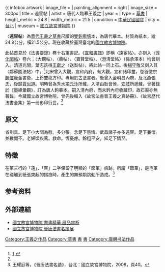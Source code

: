 {{ infobox artwork
| image_file         = 
| painting_alignment = right
| image_size         = 300px
| title              = 遠宦帖
| artist             = 唐代人臨摹王羲之
| year               = 
| type               = [[草書|草書]]
| height_metric      = 24.8 
| width_metric       = 21.5 
| condition          = [[中華民國國寶|中華民國國寶]]
| city               = [[台北|台北]]
| museum             = [[國立故宮博物院|國立故宮博物院]]
}}

〈'''遠宦帖'''〉為[[晋代|晋代]][[王羲之|王羲之]][[草書|草書]]尺牘的[[雙鉤廓填法|雙鉤廓填]]本，為唐代摹本。材質為紙本，縱24.8公分，橫21.5公分。現在收藏於臺灣臺北的[[國立故宮博物院|國立故宮博物院]]。

此帖首見於《法書要錄》卷十右軍書記。《[[宣和書譜|宣和書譜]]》即稱〈遠宦帖〉。亦刻入〈[[淳化閣帖|淳化閣帖]]〉卷六；〈大觀帖〉、〈鼎帖〉、〈寶賢堂帖〉、〈澄清堂帖〉（孫承澤本）均曾刻入。清道光間，葉志詵得[[王獻之|王獻之]]〈送梨帖〉，將此帖一同上石。後[[楊守敬|楊守敬]]又刻入其〈鄰蘇園法帖〉中。<ref name="#1">[https://www.npm.gov.tw/dm2001/B/exhibition/calligraphy/K2B000053N_adv.htm] {{Wayback|url=https://www.npm.gov.tw/dm2001/B/exhibition/calligraphy/K2B000053N_adv.htm |date=20081201004612 }}</ref>北宋曾入大觀，宣和內府，有大觀，宣和諸印璽，卷首徽宗[[趙佶|趙佶]]瘦金書簽，上鈐雙龍方印。專用於古法書者。後曾入金明昌內府，及北燕張氏，後歸[[賈似道|賈似道]]。明時曾為秀水[[項元汴|項元汴]]所藏，入清由耿會侯，[[安岐|安岐]]所遞藏，曾著錄於《墨緣彙觀》，訂為唐人鉤摹本。嗣入清內府，而未鈐內府收藏印，故石渠亦無著錄。今藏國立故宮博物院，曾先後輯入《故宮法書晉王羲之真跡冊》、《故宮歷代法書全集》第一冊影印行世。<ref name="#1"/>

== 原文 ==
省別具。足下小大問為慰。多分張。念足下懸情。武昌諸子亦多遠宦。足下兼懷。並數問不。老婦頃疾篤。救命。恆憂慮。餘粗平安。知足下情至。

== 特徵 ==
在第三行的「遠」、「宦」二字保留了明顯的「節筆」痕跡。所謂「節筆」，是毛筆在碰觸到紙張突起的摺痕時，產生的無預期跳動所造成。<ref>王耀庭等，《晉唐法書名蹟》，台北：國立故宮博物院，2008，頁40。</ref>

==参考资料==
{{reflist}}

== 外部連結 ==
* [https://www.npm.gov.tw/dm2001/B/exhibition/calligraphy/K2B000053N_basic.htm 國立故宮博物院 書畫精華 展品賞析] {{Wayback|url=https://www.npm.gov.tw/dm2001/B/exhibition/calligraphy/K2B000053N_basic.htm |date=20160902084501 }}
* [http://www.npm.gov.tw/exh97/chintang/cht_info.html 國立故宮博物院 晉唐法書名蹟展] {{Wayback|url=http://www.npm.gov.tw/exh97/chintang/cht_info.html |date=20170509134149 }}

[[Category:王羲之作品|Category:王羲之作品]]
[[Category:草書|Category:草書]]
[[Category:國立故宮博物院國寶類藏品|書]]
[[Category:國立故宮博物院藝術作品|書]]
[[Category:唐朝书法作品|Category:唐朝书法作品]]